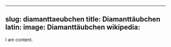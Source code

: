 
---
slug: diamanttaeubchen
title: Diamanttäubchen
latin:
image: Diamanttäubchen
wikipedia: 
---

I am content.

